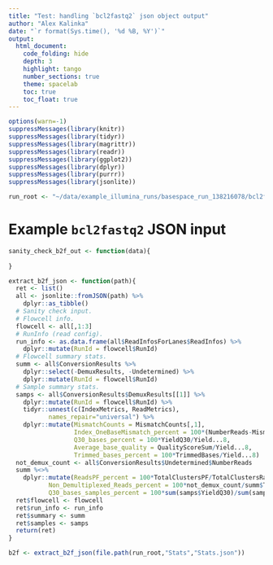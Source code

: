 ```yaml
---
title: "Test: handling `bcl2fastq2` json object output"
author: "Alex Kalinka"
date: "`r format(Sys.time(), '%d %B, %Y')`"
output:
  html_document:
    code_folding: hide
    depth: 3
    highlight: tango
    number_sections: true
    theme: spacelab
    toc: true
    toc_float: true
---
```


```r
options(warn=-1)
suppressMessages(library(knitr))
suppressMessages(library(tidyr))
suppressMessages(library(magrittr))
suppressMessages(library(readr))
suppressMessages(library(ggplot2))
suppressMessages(library(dplyr))
suppressMessages(library(purrr))
suppressMessages(library(jsonlite))

run_root <- "~/data/example_illumina_runs/basespace_run_138216078/bcl2fastq2--out"

```

# Example `bcl2fastq2` JSON input

```r
sanity_check_b2f_out <- function(data){
  
}

extract_b2f_json <- function(path){
  ret <- list()
  all <- jsonlite::fromJSON(path) %>%
    dplyr::as_tibble()
  # Sanity check input.
  # Flowcell info.
  flowcell <- all[,1:3]
  # RunInfo (read config).
  run_info <- as.data.frame(all$ReadInfosForLanes$ReadInfos) %>%
    dplyr::mutate(RunId = flowcell$RunId)
  # Flowcell summary stats.
  summ <- all$ConversionResults %>%
    dplyr::select(-DemuxResults, -Undetermined) %>%
    dplyr::mutate(RunId = flowcell$RunId)
  # Sample summary stats.
  samps <- all$ConversionResults$DemuxResults[[1]] %>%
    dplyr::mutate(RunId = flowcell$RunId) %>%
    tidyr::unnest(c(IndexMetrics, ReadMetrics), 
           names_repair="universal") %>%
    dplyr::mutate(MismatchCounts = MismatchCounts[,1],
                  Index_OneBaseMismatch_percent = 100*(NumberReads-MismatchCounts)/NumberReads,
                  Q30_bases_percent = 100*YieldQ30/Yield...8,
                  Average_base_quality = QualityScoreSum/Yield...8,
                  Trimmed_bases_percent = 100*TrimmedBases/Yield...8)
  not_demux_count <- all$ConversionResults$Undetermined$NumberReads
  summ %<>%
    dplyr::mutate(ReadsPF_percent = 100*TotalClustersPF/TotalClustersRaw,
           Non_Demultiplexed_Reads_percent = 100*not_demux_count/summ$TotalClustersPF,
           Q30_bases_samples_percent = 100*sum(samps$YieldQ30)/sum(samps$Yield...8))
  ret$flowcell <- flowcell
  ret$run_info <- run_info
  ret$summary <- summ
  ret$samples <- samps
  return(ret)
}

b2f <- extract_b2f_json(file.path(run_root,"Stats","Stats.json"))

```


